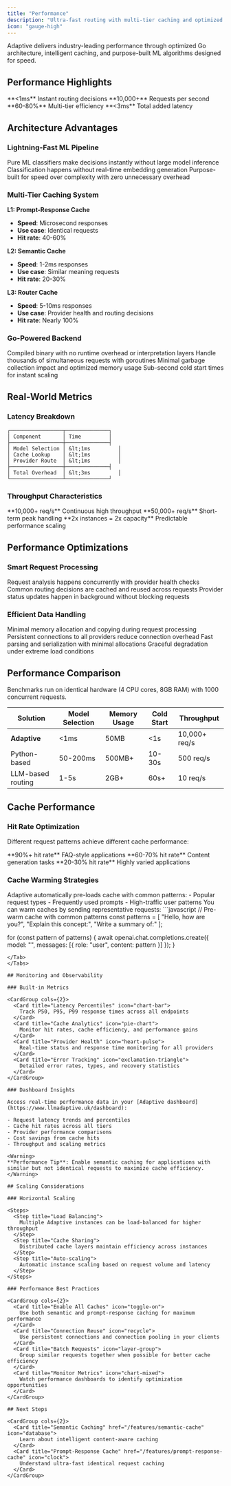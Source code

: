 ```yaml
---
title: "Performance"
description: "Ultra-fast routing with multi-tier caching and optimized Go architecture"
icon: "gauge-high"
---
```


Adaptive delivers industry-leading performance through optimized Go architecture, intelligent caching, and purpose-built ML algorithms designed for speed.

## Performance Highlights

<CardGroup cols={4}>
  <Card title="Model Selection" icon="zap">
    **&lt;1ms**  
    Instant routing decisions
  </Card>
  <Card title="Throughput" icon="chart-line">
    **10,000+**  
    Requests per second
  </Card>
  <Card title="Cache Hit Rate" icon="database">
    **60-80%**  
    Multi-tier efficiency
  </Card>
  <Card title="Overhead" icon="clock">
    **&lt;3ms**  
    Total added latency
  </Card>
</CardGroup>

## Architecture Advantages

### Lightning-Fast ML Pipeline

<Steps>
  <Step title="No LLMs in Routing">
    Pure ML classifiers make decisions instantly without large model inference
  </Step>
  <Step title="Pre-computed Embeddings">
    Classification happens without real-time embedding generation
  </Step>
  <Step title="Optimized Algorithms">
    Purpose-built for speed over complexity with zero unnecessary overhead
  </Step>
</Steps>

### Multi-Tier Caching System

<Accordion title="Caching Layers">

**L1: Prompt-Response Cache**
- **Speed**: Microsecond responses
- **Use case**: Identical requests
- **Hit rate**: 40-60%

**L2: Semantic Cache**  
- **Speed**: 1-2ms responses
- **Use case**: Similar meaning requests
- **Hit rate**: 20-30%

**L3: Router Cache**
- **Speed**: 5-10ms responses  
- **Use case**: Provider health and routing decisions
- **Hit rate**: Nearly 100%

</Accordion>

### Go-Powered Backend

<CardGroup cols={2}>
  <Card title="Native Performance" icon="rocket">
    Compiled binary with no runtime overhead or interpretation layers
  </Card>
  <Card title="Massive Concurrency" icon="users">
    Handle thousands of simultaneous requests with goroutines
  </Card>
  <Card title="Memory Efficient" icon="cpu">
    Minimal garbage collection impact and optimized memory usage
  </Card>
  <Card title="Fast Startup" icon="play">
    Sub-second cold start times for instant scaling
  </Card>
</CardGroup>

## Real-World Metrics

### Latency Breakdown

```text
┌─────────────────┬──────────────┐
│ Component       │ Time         │
├─────────────────┼──────────────┤
│ Model Selection │ &lt;1ms         │
│ Cache Lookup    │ &lt;1ms         │
│ Provider Route  │ &lt;1ms         │
├─────────────────┼──────────────┤
│ Total Overhead  │ &lt;3ms         │
└─────────────────┴──────────────┘
```

### Throughput Characteristics

<CardGroup cols={3}>
  <Card title="Sustained Load" icon="server">
    **10,000+ req/s**  
    Continuous high throughput
  </Card>
  <Card title="Burst Capacity" icon="trending-up">
    **50,000+ req/s**  
    Short-term peak handling
  </Card>
  <Card title="Linear Scaling" icon="expand">
    **2x instances = 2x capacity**  
    Predictable performance scaling
  </Card>
</CardGroup>

## Performance Optimizations

### Smart Request Processing

<Steps>
  <Step title="Parallel Classification">
    Request analysis happens concurrently with provider health checks
  </Step>
  <Step title="Pre-computed Routes">
    Common routing decisions are cached and reused across requests
  </Step>
  <Step title="Async Health Checks">
    Provider status updates happen in background without blocking requests
  </Step>
</Steps>

### Efficient Data Handling

<CardGroup cols={2}>
  <Card title="Zero-Copy Operations" icon="copy">
    Minimal memory allocation and copying during request processing
  </Card>
  <Card title="Connection Pooling" icon="network-wired">
    Persistent connections to all providers reduce connection overhead
  </Card>
  <Card title="Optimized JSON" icon="code">
    Fast parsing and serialization with minimal allocations
  </Card>
  <Card title="Resource Management" icon="gauge">
    Graceful degradation under extreme load conditions
  </Card>
</CardGroup>

## Performance Comparison

<Note>
Benchmarks run on identical hardware (4 CPU cores, 8GB RAM) with 1000 concurrent requests.
</Note>

| Solution | Model Selection | Memory Usage | Cold Start | Throughput |
|----------|----------------|--------------|------------|------------|
| **Adaptive** | &lt;1ms | 50MB | &lt;1s | 10,000+ req/s |
| Python-based | 50-200ms | 500MB+ | 10-30s | 500 req/s |
| LLM-based routing | 1-5s | 2GB+ | 60s+ | 10 req/s |

## Cache Performance

### Hit Rate Optimization

Different request patterns achieve different cache performance:

<CardGroup cols={3}>
  <Card title="Repeated Queries" icon="repeat">
    **90%+ hit rate**  
    FAQ-style applications
  </Card>
  <Card title="Similar Content" icon="clone">
    **60-70% hit rate**  
    Content generation tasks
  </Card>
  <Card title="Unique Requests" icon="snowflake">
    **20-30% hit rate**  
    Highly varied applications
  </Card>
</CardGroup>

### Cache Warming Strategies

<Tabs>
<Tab title="Automatic Warming">
Adaptive automatically pre-loads cache with common patterns:
- Popular request types
- Frequently used prompts  
- High-traffic user patterns
</Tab>

<Tab title="Manual Pre-loading">
You can warm caches by sending representative requests:
```javascript
// Pre-warm cache with common patterns
const patterns = [
  "Hello, how are you?",
  "Explain this concept:",
  "Write a summary of:"
];

for (const pattern of patterns) {
  await openai.chat.completions.create({
    model: "",
    messages: [{ role: "user", content: pattern }]
  });
}
```
</Tab>
</Tabs>

## Monitoring and Observability

### Built-in Metrics

<CardGroup cols={2}>
  <Card title="Latency Percentiles" icon="chart-bar">
    Track P50, P95, P99 response times across all endpoints
  </Card>
  <Card title="Cache Analytics" icon="pie-chart">
    Monitor hit rates, cache efficiency, and performance gains
  </Card>
  <Card title="Provider Health" icon="heart-pulse">
    Real-time status and response time monitoring for all providers
  </Card>
  <Card title="Error Tracking" icon="exclamation-triangle">
    Detailed error rates, types, and recovery statistics
  </Card>
</CardGroup>

### Dashboard Insights

Access real-time performance data in your [Adaptive dashboard](https://www.llmadaptive.uk/dashboard):

- Request latency trends and percentiles
- Cache hit rates across all tiers
- Provider performance comparisons
- Cost savings from cache hits
- Throughput and scaling metrics

<Warning>
**Performance Tip**: Enable semantic caching for applications with similar but not identical requests to maximize cache efficiency.
</Warning>

## Scaling Considerations

### Horizontal Scaling

<Steps>
  <Step title="Load Balancing">
    Multiple Adaptive instances can be load-balanced for higher throughput
  </Step>
  <Step title="Cache Sharing">
    Distributed cache layers maintain efficiency across instances  
  </Step>
  <Step title="Auto-scaling">
    Automatic instance scaling based on request volume and latency
  </Step>
</Steps>

### Performance Best Practices

<CardGroup cols={2}>
  <Card title="Enable All Caches" icon="toggle-on">
    Use both semantic and prompt-response caching for maximum performance
  </Card>
  <Card title="Connection Reuse" icon="recycle">
    Use persistent connections and connection pooling in your clients
  </Card>
  <Card title="Batch Requests" icon="layer-group">
    Group similar requests together when possible for better cache efficiency
  </Card>
  <Card title="Monitor Metrics" icon="chart-mixed">
    Watch performance dashboards to identify optimization opportunities
  </Card>
</CardGroup>

## Next Steps

<CardGroup cols={2}>
  <Card title="Semantic Caching" href="/features/semantic-cache" icon="database">
    Learn about intelligent content-aware caching
  </Card>
  <Card title="Prompt-Response Cache" href="/features/prompt-response-cache" icon="clock">
    Understand ultra-fast identical request caching
  </Card>
</CardGroup>